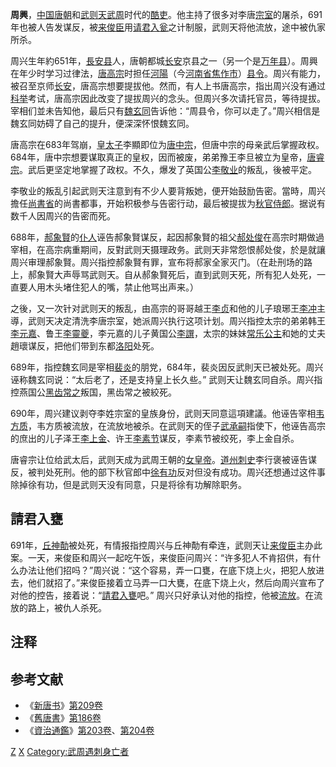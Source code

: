 '''周興'''{{BD|約651年||691年||catIdx=Z}}，[[中国|中国]][[唐朝|唐朝]]和[[武则天|武则天]][[武周|武周]]时代的[[酷吏|酷吏]]。他主持了很多对李唐[[宗室|宗室]]的屠杀，691年也被人告发谋反，被[[来俊臣|来俊臣]]用[[请君入瓮|请君入瓮]]之计制服，武则天将他流放，途中被仇家所杀。

周兴生年約651年，[[長安县|長安县]]人，唐朝都城[[长安|长安]]京县之一（另一个是[[万年县|万年县]]）。周興在年少时学习过律法，[[唐高宗|唐高宗]]时担任[[河陽|河陽]]（今[[河南省|河南省]][[焦作市|焦作市]]）[[县令|县令]]。周兴有能力，被召至京师[[长安|长安]]，唐高宗想要提拔他。然而，有人上书唐高宗，指出周兴没有通过[[科举|科举]]考试，唐高宗因此改变了提拔周兴的念头。但周兴多次请托官员，等待提拔。宰相们並未告知他，最后只有[[魏玄同|魏玄同]]告诉他：“周县令，你可以走了。”周兴相信是魏玄同妨碍了自己的提升，便深深怀恨魏玄同{{NoteTag|魏玄同在682年担任[[宰相|宰相]]，唐高宗在683年去世，这件事应该就发生在这一年之间。}}。

唐高宗在683年驾崩，[[皇太子|皇太子]]李顯即位为[[唐中宗|唐中宗]]，但唐中宗的母亲武后掌握政权。684年，唐中宗想要谋取真正的皇权，因而被废，弟弟豫王李旦被立为皇帝，[[唐睿宗|唐睿宗]]。武后更坚定地掌握了政权。不久，爆发了英国公[[李敬业|李敬业]]的叛乱，後被平定。

李敬业的叛乱引起武则天注意到有不少人要背叛她，便开始鼓励告密。當時，周兴擔任[[尚書省|尚書省]]的尚書都事，开始积极参与告密行动，最后被提拔为[[刑部侍郎|秋官侍郎]]。据说有数千人因周兴的告密而死。

688年，[[郝象賢|郝象賢]]的[[仆人|仆人]]诬告郝象賢谋反，起因郝象賢的祖父[[郝处俊|郝处俊]]在高宗时期做過宰相，在高宗病重期间，反對武则天摄理政务。武则天非常怨恨郝处俊，於是就讓周兴审理郝象賢。周兴指控郝象賢有罪，宣布将郝家全家灭门。（在赴刑场的路上，郝象賢大声辱骂武则天。自从郝象賢死后，直到武则天死，所有犯人处死，一直要人用木头堵住犯人的嘴，禁止他骂出声来。）

之後，又一次针对武则天的叛乱，由高宗的哥哥越王[[李贞|李贞]]和他的儿子琅琊王[[李冲|李冲]]主導，武则天决定清洗李唐宗室，她派周兴执行这项计划。周兴指控太宗的弟弟韩王[[李元嘉|李元嘉]]、鲁王[[李靈夔|李靈夔]]，李元嘉的儿子黄国公[[李譔|李譔]]，太宗的妹妹[[常乐公主|常乐公主]]和她的丈夫趙瓌谋反，把他们带到东都[[洛阳|洛阳]]处死。

689年，指控魏玄同是宰相[[裴炎|裴炎]]的朋党，684年，裴炎因反武則天已被处死。周兴诬称魏玄同说：“太后老了，还是支持皇上长久些。” 武则天让魏玄同自杀。周兴指控燕国公[[黑齿常之|黑齿常之]]叛国，黑齿常之被絞死。

690年，周兴建议剥夺李姓宗室的皇族身份，武则天同意這項建議。他诬告宰相[[韦方质|韦方质]]，韦方质被流放，在流放地被杀。在武则天的侄子[[武承嗣|武承嗣]]指使下，他诬告高宗的庶出的儿子泽王[[李上金|李上金]]、许王[[李素节|李素节]]谋反，李素节被绞死，李上金自杀。

唐睿宗让位给武太后，武则天成为武周王朝的[[女皇帝|女皇帝]]。[[道州|道州]][[刺史|刺史]]李行褒被诬告谋反，被判处死刑。他的部下秋官郎中[[徐有功|徐有功]]反对但没有成功。周兴还想通过这件事除掉徐有功，但是武则天没有同意，只是将徐有功解除职务。

==請君入甕==
691年，[[丘神勣|丘神勣]]被处死，有情报指控周兴与丘神勣有牵连，武则天让[[来俊臣|来俊臣]]主办此案。一天，来俊臣和周兴一起吃午饭，来俊臣问周兴：“许多犯人不肯招供，有什么办法让他们招吗？”周兴说：“这个容易，弄一口甕，在底下烧上火，把犯人放进去，他们就招了。”来俊臣接着立马弄一口大甕，在底下烧上火，然后向周兴宣布了对他的控告，接着说：“[[請君入甕|請君入甕]]吧。” 周兴只好承认对他的指控，他被[[流放|流放]]。在流放的路上，被仇人杀死。

== 注释 ==
{{NoteFoot}}

== 参考文献 ==
{{Reflist}}
*《[[新唐书|新唐书]]》[[s:新唐書/卷209|第209卷]]
*《[[舊唐書|舊唐書]]》[[s:舊唐書/卷186|第186卷]]
*《[[資治通鑑|資治通鑑]]》[[s:資治通鑑/卷203|第203卷]]、[[s:資治通鑑/卷204|第204卷]]

[[Category:唐朝政治人物|Z]]
[[Category:周姓|X]]
[[Category:武周遇刺身亡者|Category:武周遇刺身亡者]]